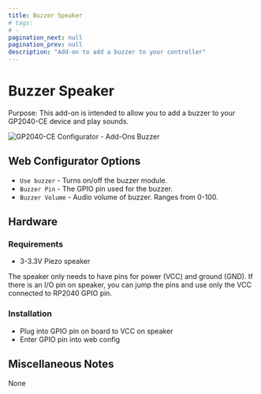---
title: Buzzer Speaker
# tags:
# -
pagination_next: null
pagination_prev: null
description: "Add-on to add a buzzer to your controller"
---

# Buzzer Speaker

Purpose: This add-on is intended to allow you to add a buzzer to your GP2040-CE device and play sounds.

![GP2040-CE Configurator - Add-Ons Buzzer](../assets/images/gpc-add-ons-buzzer.png)

## Web Configurator Options

- `Use buzzer` - Turns on/off the buzzer module.
- `Buzzer Pin` - The GPIO pin used for the buzzer.
- `Buzzer Volume` - Audio volume of buzzer. Ranges from 0-100.

## Hardware

### Requirements

- 3-3.3V Piezo speaker

The speaker only needs to have pins for power (VCC) and ground (GND). If there is an I/O pin on speaker, you can jump the pins and use only the VCC connected to RP2040 GPIO pin.

### Installation

- Plug into GPIO pin on board to VCC on speaker
- Enter GPIO pin into web config

## Miscellaneous Notes

None
